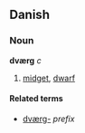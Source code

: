 ==Danish==
===Noun===
'''dværg''' ''c''

# [[midget]], [[dwarf]]

====Related terms====
*[[dværg-]] ''prefix''